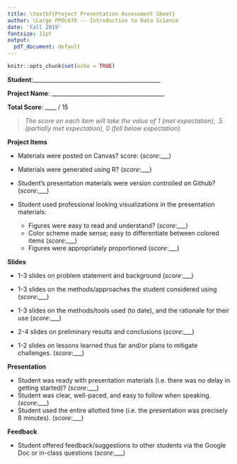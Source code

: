 ```yaml
---
title: \textbf{Project Presentation Assessment Sheet}
author: \Large PPOL670 -- Introduction to Data Science
date: 'Fall 2019'
fontsize: 11pt
output: 
  pdf_document: default
---
```


```r
knitr::opts_chunk$set(echo = TRUE)
```


**Student**:_____________________________________________

**Project Name**: ________________________________________

**Total Score**: ____ / 15

> _The score on each item will take the value of 1 (met expectation), .5 (partially met expectation), 0 (fell below expectation)._

**Project Items**

- Materials were posted on Canvas? score: (_score_:___)
- Materials were generated using R? (_score_:___)
- Student's presentation materials were version controlled on Github?  (_score_:___)
- Student used professional looking visualizations in the presentation materials:
  
  + Figures were easy to read and understand? (_score_:___)
  + Color scheme made sense; easy to differentiate between colored items (_score_:___)
  + Figures were appropriately proportioned (_score_:___)

**Slides**

- 1-3 slides on problem statement and background (_score_:___)

- 1-3 slides on the methods/approaches the student considered using (_score_:___)

- 1-3 slides on the methods/tools used (to date), and the rationale for their use (_score_:___)

- 2-4 slides on preliminary results and conclusions (_score_:___)

- 1-2 slides on lessons learned thus far and/or plans to mitigate challenges. (_score_:___)

**Presentation**

- Student was ready with presentation materials (i.e. there was no delay in getting started)? (_score_:___)
- Student was clear, well-paced, and easy to follow when speaking. (_score_:___)
- Student used the entire allotted time (i.e. the presentation was precisely 8 minutes). (_score_:___)
    
**Feedback**

- Student offered feedback/suggestions to other students via the Google Doc or in-class questions (_score_:___)
